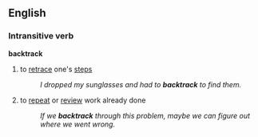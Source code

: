 ==English==
===Intransitive verb===
'''backtrack'''
# to [[retrace]] one's [[steps]]
#:''I dropped my sunglasses and had to '''backtrack''' to find them.''
#to [[repeat]] or [[review]] work already done
#:''If we '''backtrack''' through this problem, maybe we can figure out where we went wrong.''